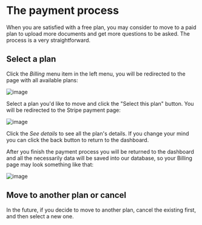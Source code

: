 
# The payment process
When you are satisfied with a free plan, you may consider to move to a paid plan to upload more documents and get more questions to be asked.
The process is a very straightforward.
## Select a plan
Click the *Billing* menu item in the left menu, you will be redirected to the page with all available plans:

![image](https://github.com/StubbornDeer/enum-docs-nextra/assets/91156314/07d639b5-103e-42e4-bb1a-72e92a9aa838)

Select a plan you'd like to move and click the "Select this plan" button. You will be redirected to the Stripe payment page:

![image](https://github.com/StubbornDeer/enum-docs-nextra/assets/91156314/e6a7f22a-fc8d-43ea-a4bb-b005a3b65c28)

Click the *See details* to see all the plan's details. If you change your mind you can click the back button to return to the dashboard.

After you finish the payment process you will be returned to the dashboard and all the necessarily data will be saved into our database, so your Billing page may look something like that:

![image](https://github.com/StubbornDeer/enum-docs-nextra/assets/91156314/ad2557ec-a7a4-4779-80da-f2ce72e0f6bf)

## Move to another plan or cancel
In the future, if you decide to move to another plan, cancel the existing first, and then select a new one.
